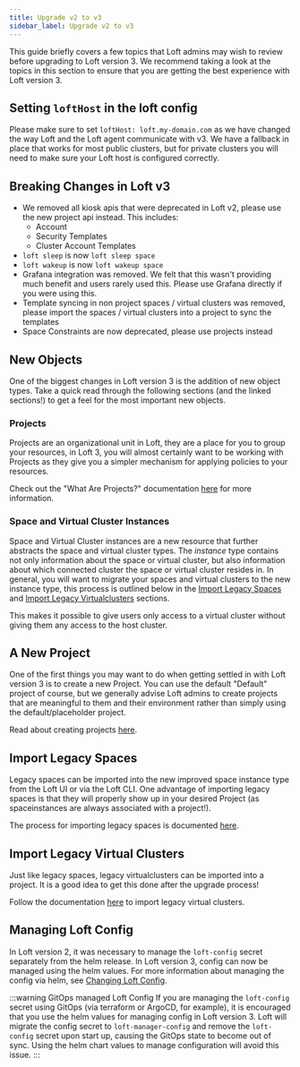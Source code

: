 ```yaml
---
title: Upgrade v2 to v3
sidebar_label: Upgrade v2 to v3
---
```


This guide briefly covers a few topics that Loft admins may wish to review before upgrading
to Loft version 3. We recommend taking a look at the topics in this section to ensure that you are getting the best
experience with Loft version 3.

## Setting `loftHost` in the loft config

Please make sure to set `loftHost: loft.my-domain.com` as we have changed the way Loft and the Loft agent communicate with v3. We have a fallback in place that works for most public clusters, but for private clusters you will need to make sure your Loft host is configured correctly.

## Breaking Changes in Loft v3

* We removed all kiosk apis that were deprecated in Loft v2, please use the new project api instead. This includes:
  * Account
  * Security Templates
  * Cluster Account Templates
* `loft sleep` is now `loft sleep space`
* `loft wakeup` is now `loft wakeup space`
* Grafana integration was removed. We felt that this wasn't providing much benefit and users rarely used this. Please use Grafana directly if you were using this.
* Template syncing in non project spaces / virtual clusters was removed, please import the spaces / virtual clusters into a project to sync the templates
* Space Constraints are now deprecated, please use projects instead

## New Objects

One of the biggest changes in Loft version 3 is the addition of new object types. Take a quick
read through the following sections (and the linked sections!) to get a feel for the most
important new objects.


### Projects

Projects are an organizational unit in Loft, they are a place for you to group your resources,
in Loft 3, you will almost certainly want to be working with Projects as they give you a simpler
mechanism for applying policies to your resources.

Check out the "What Are Projects?" documentation [here](../projects/what-are-projects) for more
information.


### Space and Virtual Cluster Instances

Space and Virtual Cluster instances are a new resource that further abstracts the space and
virtual cluster types. The *instance* type contains not only information about the space or
virtual cluster, but also information about which connected cluster the space or virtual cluster
resides in. In general, you will want to migrate your spaces and virtual clusters to the new
instance type, this process is outlined below in the [Import Legacy Spaces](#import-legacy-spaces)
and [Import Legacy Virtualclusters](#import-legacy-virtualclusters) sections.

This makes it possible to give users only access to a virtual cluster without giving them any access
to the host cluster.


## A New Project

One of the first things you may want to do when getting settled in with Loft version 3 is to
create a new Project. You can use the default "Default" project of course, but we generally
advise Loft admins to create projects that are meaningful to them and their environment rather
than simply using the default/placeholder project.

Read about creating projects [here](../projects/create).


## Import Legacy Spaces

Legacy spaces can be imported into the new improved space instance type from the Loft UI or via the
Loft CLI. One advantage of importing legacy spaces is that they will properly show up in your
desired Project (as spaceinstances are always associated with a project!).

The process for importing legacy spaces is documented [here](../spaces/import-namespaces).


## Import Legacy Virtual Clusters

Just like legacy spaces, legacy virtualclusters can be imported into a project. It is a good
idea to get this done after the upgrade process!

Follow the documentation [here](../virtual-clusters/import-vclusters) to import legacy
virtual clusters.

## Managing Loft Config

In Loft version 2, it was necessary to manage the `loft-config` secret separately from the helm release. In Loft version 3, config can now be managed using the helm values. For more information about managing the config via helm, see [Changing Loft Config](http://localhost:3000/docs/admin/config#changing-loft-config).

:::warning GitOps managed Loft Config
If you are managing the `loft-config` secret using GitOps (via terraform or ArgoCD, for example), it is encouraged that you use the helm values for managing config in Loft version 3. Loft will migrate the config secret to `loft-manager-config` and remove the `loft-config` secret upon start up, causing the GitOps state to become out of sync. Using the helm chart values to manage configuration will avoid this issue.
:::

